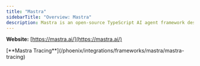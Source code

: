 ```yaml
---
title: "Mastra"
sidebarTitle: "Overview: Mastra"
description: Mastra is an open-source TypeScript AI agent framework designed for building production-ready AI applications with agents, workflows, RAG, and observability
---
```


**Website:** [https://mastra.ai/](https://mastra.ai/)

<Columns cols={1}>
  <Card img="https://storage.googleapis.com/arize-phoenix-assets/assets/images/phoenix-docs-images/b97976e8-image.jpeg">
    [**Mastra Tracing**](/phoenix/integrations/frameworks/mastra/mastra-tracing)
  </Card>
</Columns>


